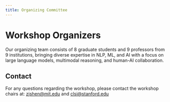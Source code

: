 ```yaml
---
title: Organizing Committee
---
```



# Workshop Organizers

Our organizing team consists of 8 graduate students and 9 professors from 9 institutions, bringing diverse expertise in NLP, ML, and AI with a focus on large language models, multimodal reasoning, and human-AI collaboration.

<OrganizerGrid />

## Contact

For any questions regarding the workshop, please contact the workshop chairs at: [zjshen@mit.edu](mailto:zjshen@mit.edu) and [clsi@stanford.edu](mailto:clsi@stanford.edu)

